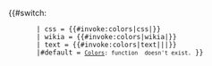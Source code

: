 <includeonly><!--
 -->{{#switch:{{lc:{{{1|}}}}}
        | css = {{#invoke:colors|css|{{{2|}}}}}
        | wikia = {{#invoke:colors|wikia|{{{2|}}}}}
        | text = {{#invoke:colors|text|{{{2|}}}|{{{3|}}}|{{{4|}}}}}
        |#default = <small class="error">[[w:c:dev:Global Lua Modules/Colors|Colors]]: function <code>{{{1|nil}}}</code> doesn't exist.</small><!--
 -->}}</includeonly><noinclude>
{{Documentation}}
</noinclude>